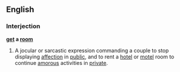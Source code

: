 ==English==

===Interjection===
'''[[get]] a [[room]]'''

# {{idiomatic|slang}} A jocular or sarcastic expression commanding a couple to stop displaying [[affection]] in [[public]], and to rent a [[hotel]] or [[motel]] room to continue [[amorous]] activities in [[private]].